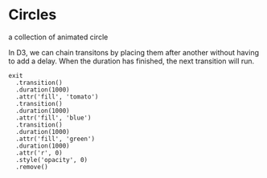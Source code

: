 
<Meta title="design system/atoms/circles" />

# Circles

<Subtitle>a collection of animated circle</Subtitle>

In D3, we can chain transitons by placing them after another without having to add a delay.
When the duration has finished, the next transition will run.

```
exit
  .transition()
  .duration(1000)
  .attr('fill', 'tomato')
  .transition()
  .duration(1000)
  .attr('fill', 'blue')
  .transition()
  .duration(1000)
  .attr('fill', 'green')
  .duration(1000)
  .attr('r', 0)
  .style('opacity', 0)
  .remove()
```

<Canvas>
  <Story name="circle">
    <SVG>
      <Circle />
    </SVG>
  </Story>
  <Story name="animated circles">
    <AnimatedCirclesStory />
  </Story>
</Canvas>
